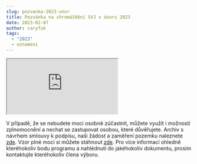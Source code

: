 ```yaml
---
slug: pozvanka-2023-unor
title: Pozvánka na shromáždění SVJ v únoru 2023
date: 2023-02-07
author: caryfuk
tags:
  - "2023"
  - oznameni
---
```


<iframe src="https://drive.google.com/file/d/1_yfodRh6RdFOsTwF3uTTYyG2hNuv1Fis/preview" allow="autoplay"></iframe>

V případě, že se nebudete moci osobně zúčastnit, můžete využít i možnosti zplnomocnění a nechat se zastupovat osobou, které důvěřujete. Archiv s návrhem smlouvy k podpisu, naši žádost a zaměření pozemku naleznete [zde](https://drive.google.com/file/d/1gXatFPpJg15OcVXtmiEvj4wgD9hyV_RV/view?usp=sharing). Vzor plné moci si můžete stáhnout [zde](https://drive.google.com/file/d/1_zgHJjtGBhqtogr4FSUiOEM60xS2etIb/view?usp=sharing). Pro více informací ohledně kteréhokoliv bodu programu a nahlédnutí do jakéhokoliv dokumentu, prosím kontaktujte kteréhokoliv člena výboru.
